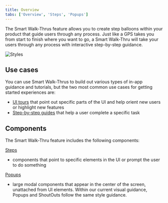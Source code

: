 ```yaml
---
title: Overview
tabs: ['Overview', 'Steps', 'Popups']
---
```


<PageDescription>

  The Smart Walk-Thrus feature allows you to create step balloons within your product that guide users through any process. Just like a GPS takes you from start to finish where you want to go, a Smart Walk-Thru will take your users through any process with interactive step-by-step guidance.

</PageDescription>

<Row>
  <Column colLg={8}>

![Styles](images/styles.png)

  </Column>
</Row>

## Use cases

You can use Smart Walk-Thrus to build out various types of in-app guidance and tutorials, but the two most common use cases for getting started experiences are:

* [UI tours](/walkme-guide/overview/ui-tours) that point out specific parts of the UI and help orient new users or highlight new features
* [Step-by-step guides](/walkme-guide/overview/step-by-step-guides) that help a user complete a specific task 

## Components

The Smart Walk-Thru feature includes the following components: 

[Steps](/walkme-guide/smart-walk-thrus/steps)

* components that point to specific elements in the UI or prompt the user to do something 

[Popups](/walkme-guide/smart-walk-thrus/pop-ups)

 * large modal components that appear in the center of the screen, unattached from UI elements. Within our current visual guidance, Popups and ShoutOuts follow the same style guidance.  
